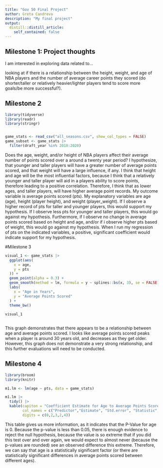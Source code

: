 ```yaml
---
title: "Gov 50 Final Project"
author: Greta Candreva
description: "My final project"
output:
  distill::distill_article:
    self_contained: false
---
```




## Milestone 1: Project thoughts

I am interested in exploring data related to...

looking at if there is a relationship between the height, weight, and age of NBA players and the number of average career points they scored  (do shorter/taller or relatively heavier/lighter players tend to score more goals/be more successful?). 

## Milestone 2
```r
library(tidyverse)
library(readr)
library(stringr)


game_stats <- read_csv("all_seasons.csv", show_col_types = FALSE)
game_subset <- game_stats |>
  filter(draft_year %in% 2010:2020)
```

Does the age, weight, and/or height of NBA players affect their average number of points scored over a around a twenty year period? I hypothesize, that younger and taller players will have a greater number of average points scored, and that weight will have a large influence, if any. I think that height and age will be the most influential factors, because I think that a relatively younger and taller player will aid in a players ability to score points, therefore leading to a positive correlation. Therefore, I think that as lower ages, and taller players, will have higher average point records. My outcome variable is average points scored (pts). My explanatory variables are age (age), height (player height), and weight (player_weight). If I observe a higher record of pts for taller and younger players, this would support my hypothesis. If I observe less pts for younger and taller players, this would go against my hypothesis. Furthermore, if I observe no change in average points scored based on height and age, and/or if i observe higher pts based of weight, this would go against my hypothesis. When I run my regression of pts on the indicated variables, a positive, significant coefficient would indicate support for my hypothesis. 


#Milestone 3

```r
visual_1 <- game_stats |>
  ggplot(aes(
    x = age,
    y = pts
  )) +
  geom_point(alpha = 0.3) +
  geom_smooth(method = lm, formula = y ~ splines::bs(x, 3), se = FALSE) +
  labs(
    x = "Age in Years",
    y = "Average Points Scored"
  ) +
  theme_bw()
  
visual_1
  
```


This graph demonstrates that there appears to be a relationship between age and average points scored. I looks like average points scored peaks when a player is around 30 years old, and decreases as they get older. However, this graph does not demonstrate a very strong relationship, and this further evaluations will need to be conducted.  


## Milestone 4
```r
library(broom)
library(knitr)

m1.lm <- lm(age ~ pts, data = game_stats)

m1.lm |>
  tidy() |>
  kable(capiton = "Coefficient Estimate for Age to Average Points Scored in the NBA", 
        col_names = c("Predictor","Estimate", "Std.error", "Statistic", "P-Value") , 
        digits = c(0,2,3,2,4))

```

This table gives us more information, as it indicates that the P-Value for age is 0. Because the p-value is less than 0.05, there is enough evidence to reject the null hypothesis, because the value is so extreme that if you did this test over and over again, we would expect to almost never (because the p-values are rounded) see an observed difference this extreme. Therefore, we can say that age is a statistically significant factor (or there are statistically significant differences in average points scored between different ages). 


